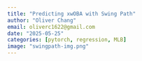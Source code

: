 ```yaml
---
title: "Predicting xwOBA with Swing Path"
author: "Oliver Chang"
email: oliverc1622@gmail.com
date: "2025-05-25"
categories: [pytorch, regression, MLB]
image: "swingpath-img.png"
---
```



